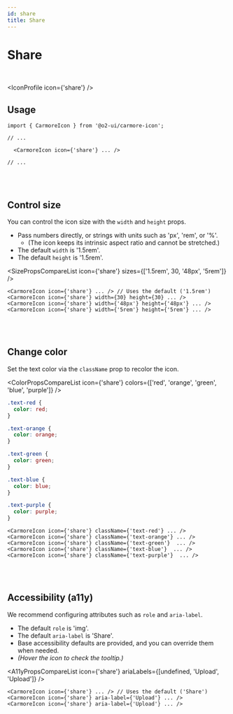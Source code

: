```yaml
---
id: share
title: Share
---
```




# Share

<br />

<IconProfile icon={'share'} />

## Usage

```tsx
import { CarmoreIcon } from '@o2-ui/carmore-icon';

// ...

  <CarmoreIcon icon={'share'} ... />

// ...
```

<br />
<br />

## Control size

You can control the icon size with the `width` and `height` props.

- Pass numbers directly, or strings with units such as 'px', 'rem', or '%'.
  - (The icon keeps its intrinsic aspect ratio and cannot be stretched.)
- The default `width` is '1.5rem'.
- The default `height` is '1.5rem'.

<SizePropsCompareList icon={'share'} sizes={['1.5rem', 30, '48px', '5rem']} />

```tsx
<CarmoreIcon icon={'share'} ... /> // Uses the default ('1.5rem')
<CarmoreIcon icon={'share'} width={30} height={30} ... />
<CarmoreIcon icon={'share'} width={'48px'} height={'48px'} ... />
<CarmoreIcon icon={'share'} width={'5rem'} height={'5rem'} ... />
```

<br />
<br />

## Change color

Set the text color via the `className` prop to recolor the icon.

<ColorPropsCompareList icon={'share'} colors={['red', 'orange', 'green', 'blue', 'purple']} />

```css
.text-red {
  color: red;
}

.text-orange {
  color: orange;
}

.text-green {
  color: green;
}

.text-blue {
  color: blue;
}

.text-purple {
  color: purple;
}
```

```tsx
<CarmoreIcon icon={'share'} className={'text-red'} ... />
<CarmoreIcon icon={'share'} className={'text-orange'} ... />
<CarmoreIcon icon={'share'} className={'text-green'}  ... />
<CarmoreIcon icon={'share'} className={'text-blue'}  ... />
<CarmoreIcon icon={'share'} className={'text-purple'}  ... />
```

<br />
<br />

## Accessibility (a11y)

We recommend configuring attributes such as `role` and `aria-label`.

- The default `role` is 'img'.
- The default `aria-label` is 'Share'.
- Base accessibility defaults are provided, and you can override them when needed.
- _(Hover the icon to check the tooltip.)_

<A11yPropsCompareList icon={'share'} ariaLabels={[undefined, 'Upload', 'Upload']} />

```tsx
<CarmoreIcon icon={'share'} ... /> // Uses the default ('Share')
<CarmoreIcon icon={'share'} aria-label={'Upload'} ... />
<CarmoreIcon icon={'share'} aria-label={'Upload'} ... />
```
